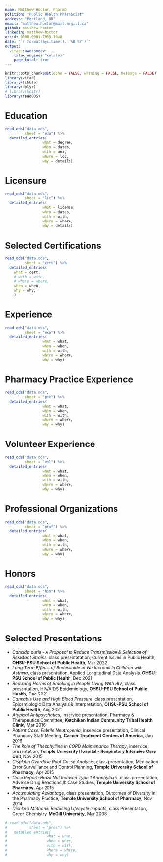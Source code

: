 ```yaml
---
name: Matthew Hoctor, PharmD
position: "Public Health Pharmacist"
address: "Portland, OR"
email: "matthew.hoctor@mail.mcgill.ca"
github: matthew-hoctor
linkedin: matthew-hoctor
orcid: 0000-0001-7059-1940
date: "`r format(Sys.time(), '%B %Y')`"
output: 
  vitae::awesomecv:
    latex_engine: "xelatex"
    page_total: true
---
```


```r
knitr::opts_chunk$set(echo = FALSE, warning = FALSE, message = FALSE)
library(vitae)
library(tibble)
library(dplyr)
# library(knitr)
library(readODS)
```

# Education

```r
read_ods("data.ods",
         sheet = "edu") %>%
  detailed_entries(
                 what = degree,
                 when = dates,
                 with = uni,
                 where = loc,
                 why = details)
```

# Licensure

```r
read_ods("data.ods",
         sheet = "lic") %>%
  detailed_entries(
                 what = license,
                 when = dates,
                 with = with,
                 where = where,
                 why = details)
```

# Selected Certifications

```r
read_ods("data.ods",
         sheet = "cert") %>%
  detailed_entries(
    what = cert,
    # with = with,
    # where = where,
    when = when,
    why = why,
    )
```

\pagebreak

# Experience

```r
read_ods("data.ods",
         sheet = "exp") %>%
  detailed_entries(
                 what = what,
                 when = when,
                 with = with,
                 where = where,
                 why = why)
```

# Pharmacy Practice Experience

```r
read_ods("data.ods",
         sheet = "ppe") %>%
  detailed_entries(
                 what = what,
                 when = when,
                 with = with,
                 where = where,
                 why = why)
```

# Volunteer Experience

```r
read_ods("data.ods",
         sheet = "vol") %>%
  detailed_entries(
                 what = what,
                 when = when,
                 with = with,
                 where = where,
                 why = why)
```

\pagebreak

# Professional Organizations

```r
read_ods("data.ods",
         sheet = "prof") %>%
  detailed_entries(
                 what = what,
                 when = when,
                 with = with,
                 where = where,
                 why = why)
```

# Honors

```r
read_ods("data.ods",
         sheet = "hon") %>%
  detailed_entries(
                 what = what,
                 when = when,
                 with = with,
                 where = where,
                 why = why)
```

# Selected Presentations

 * *Candida auris - A Proposal to Reduce Transmission & Selection of Resistant Strains*, class presentatation, Current Issues in Public Health, **OHSU-PSU School of Public Health**, Mar 2022
 * *Long-Term Effects of Budesonide or Nedocromil in Children with Asthma*, class presentation, Applied Longitudinal Data Analysis, **OHSU-PSU School of Public Health**, Dec 2021
 * *Reducing Harms of Smoking in People Living With HIV*, class presentation, HIV/AIDS Epidemiology, **OHSU-PSU School of Public Health**, Dec 2021
 * *Cannabis Use and High Blood Pressure*, class presentation, Epidemiologic Data Analysis & Interpretation, **OHSU-PSU School of Public Health**, Aug 2021
 * *Atypical Antipsychotics*, inservice presentation, Pharmacy & Therapeutics Committee, **Ketchikan Indian Community Tribal Health Clinic**, Mar 2016
 * *Patient Case: Febrile Neutropenia*, inservice presentation, Clinical Pharmacy Staff Meeting, **Cancer Treatment Centers of America**, Jan 2016
 * *The Role of Theophylline in COPD Maintenance Therapy*, inservice presentation, **Temple University Hospital - Respiratory Intensive Care Unit**, Nov 2015
 * *Cisplatin Overdose Root Cause Analysis*, class presentation, Medication Error Surveillance and Control Planning, **Temple University School of Pharmacy**, Apr 2015
 * *Case Report: Brazil Nut Induced Type 1 Anaphylaxis*, class presentation, Adverse Drug Reactions II: Case Studies, **Temple University School of Pharmacy**, Apr 2015
 * *Accumulating Advantage*, class presentation, Outcomes of Diversity in the Pharmacy Practice, **Temple University School of Pharmacy**, Nov 2014
 * *Dichloro Methane: Reducing Lifecycle Impacts*, class Presentation, Green Chemistry, **McGill University**, Mar 2008

```r
# read_ods("data.ods", 
#          sheet = "pres") %>%
#   detailed_entries(
#                  what = what,
#                  when = when,
#                  with = with,
#                  where = where,
#                  why = why)
```